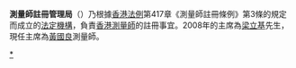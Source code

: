 {{香港公營機構基礎資訊
|中文機構名稱=測量師註冊管理局
|英文機構名稱=Surveyors Registration Board
|機構標誌=
|標誌大小=
|首長職銜=主席
|首長姓名=黃國良測量師
|副首長職銜=副主席
|副首長姓名=林家輝測量師
|成立年份=1992年
|法律基礎=第417章《測量師註冊條例》
|類型=法定機構
|總部={{HK}}[[上環|上環]][[干諾道中|干諾道中]]111號[[永安中心|永安中心]]12樓1205室
|網站={{Official website|http://www.srb.org.hk/|官方網站}}
}}

'''測量師註冊管理局'''（{{lang-en|'''Surveyors Registration Board'''}}）乃根據[[香港法例|香港法例]]第417章《測量師註冊條例》第3條的規定而成立的[[法定機構|法定機構]]，負責[[香港|香港]][[測量師|測量師]]的註冊事宜。2008年的主席為[[梁立基|梁立基]]先生，現任主席為[[黃國良|黃國良]]測量師。

{{香港公營機構}}

[[Category:香港測量師|*]]